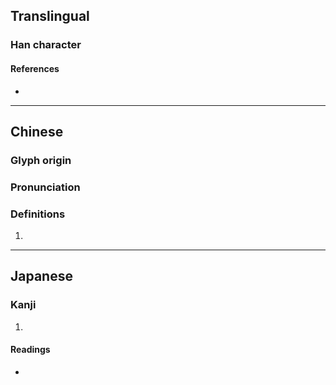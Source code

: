 {{character info/new}}
==Translingual==

===Han character===
{{Han char|rn=30|rad=口|as=05|sn=8|four=|canj=RSMR|ids=⿰口司}}

====References====
* {{Han ref|kx=0181.210|dkj=03426|dj=0399.280|hdz=10609.020|uh=545E|ud=21598}}

----

==Chinese==
{{zh-forms}}

===Glyph origin===
{{Han etym}}

===Pronunciation===
{{zh-pron
|m=shī
|mc=y
|oc=y
|cat=
}}

===Definitions===
{{zh-hanzi}}

# {{rfdef|zh}}

----

==Japanese==

===Kanji===
{{ja-kanji|grade=|rs=口05}}

# {{defn|lang=ja|sort=口05}}

====Readings====
* {{ja-readings|on=[[し]] (shi), [[ち]] (chi)|kun=[[かみかえす]] (kamikaesu)}}